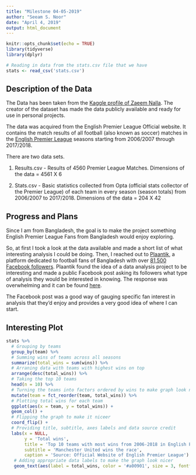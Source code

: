 ```yaml
---
title: "Milestone 04-05-2019"
author: "Seeam S. Noor"
date: "April 4, 2019"
output: html_document
---
```


```r
knitr::opts_chunk$set(echo = TRUE)
library(tidyverse)
library(dplyr)

# Reading in data from the stats.csv file that we have
stats <- read_csv('stats.csv')
```

## Description of the Data
  
The Data has been taken from the [Kaggle profile of Zaeem Nalla](https://www.kaggle.com/zaeemnalla/premier-league#stats.csv). The creator of the dataset has made the data publicly available and ready for use in personal projects.  

The data was acquired from the English Premier League Official website. It contains the match results of all football (also known as soccer) matches in the [English Premier League](https://www.premierleague.com/) seasons starting from 2006/2007 through 2017/2018.

There are two data sets.

1. Results.csv - Results of 4560 Premier League Matches. Dimensions of the data = 4561 X 6

2. Stats.csv - Basic statistics collected from Opta (official stats collector of the Premier League) of each team in every season (season totals) from 2006/2007 to 2017/2018.
Dimensions of the data = 204 X 42

## Progress and Plans

Since I am from Bangladesh, the goal is to make the project something English Premier League Fans from Bangladesh would enjoy exploring.

So, at first I took a look at the data available and made a short list of what interesting analysis I could be doing. Then, I reached out to [Plaantik](http://plaantik.com/), a platform dedicated to football fans of Bangladesh with over [81,500 Facebook followers](https://www.facebook.com/plaantik/). Plaantik found the idea of a data analysis project to be interesting and made a public Facebook post asking its followers what type of analysis they would be interested in knowing. The response was overwhelming and it can be found [here](https://www.facebook.com/plaantik/posts/2370059273026323).

The Facebook post was a good way of gauging specific fan interest in analysis that they'd enjoy and provides a very good idea of where I can start.

## Interesting Plot
  

```r

stats %>%
  # Grouping by teams
  group_by(team) %>%
  # Summing wins of teams across all seasons
  summarize(total_wins = sum(wins)) %>%
  # Arraning data with teams with highest wins on top
  arrange(desc(total_wins)) %>%
  # Taking the top 10 teams
  head(n = 10) %>%
  # Turning the teams into factors ordered by wins to make graph look nicer
  mutate(team = fct_reorder(team, total_wins)) %>%
  # Plotting total wins for each team
  ggplot(aes(x = team, y = total_wins)) +
  geom_col() + 
  # Flipping the graph to make it niceer
  coord_flip() + 
  # Providing title, subtitle, axes labels and data source credit
  labs(x = NULL,
       y = 'Total wins',
       title = 'Top 10 teams with most wins from 2006-2018 in English Premier League',
       subtitle = 'Manchester United wins the race',
       caption = 'Source: Official Website of English Premier League') +
   # Adding appropriate data labels to make the graph look nicer
   geom_text(aes(label = total_wins, color = '#a00901', size = 3, fontface = 'bold', hjust = 1.1), show.legend = FALSE)
```
